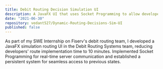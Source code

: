 ```yaml
---
title: Debit Routing Decision Simulation UI
description: A JavaFX UI that uses Socket Programming to allow developers to test transactions
date: "2021-06-30"
repository: vedant527/Dynamic-Routing-Decisions-Sim-UI
published: false
---
```




As part of my SWE Internship on Fiserv's debit routing team, I developed a JavaFX simulation routing UI in the Debit Routing Systems team, reducing developers' route implementation time to 10 minutes. Implemented Socket Programming for real-time server communication and established a persistent system for seamless access to previous states.